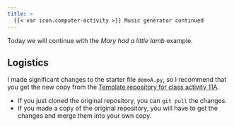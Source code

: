 ```yaml
---
title: >
  {{< var icon.computer-activity >}} Music generator continued
---
```


Today we will continue with the *Mary had a little lamb* example.

## Logistics

I made significant changes to the starter file `demoA.py`, so I recommend that you get the new copy from the [Template repository for class activity 11A](https://github.com/ubc-cpsc203-2023W2/class-activity-11A).

-   If you just cloned the original repository, you can `git pull` the changes.
-   If you made a copy of the original repository, you will have to get the changes and merge them into your own copy.
